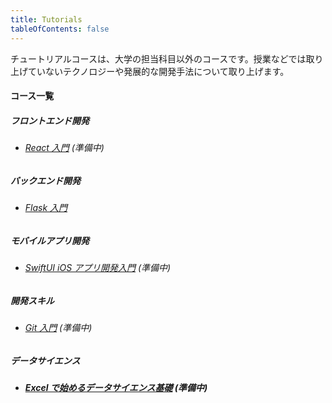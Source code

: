 ```yaml
---
title: Tutorials
tableOfContents: false
---
```


チュートリアルコースは、大学の担当科目以外のコースです。授業などでは取り上げていないテクノロジーや発展的な開発手法について取り上げます。

#### コース一覧

##### フロントエンド開発

- ###### [React 入門]() (準備中)

##### バックエンド開発

- ###### [Flask 入門](./flask/)

##### モバイルアプリ開発

- ###### [SwiftUI iOS アプリ開発入門](./swift/) (準備中)

##### 開発スキル

- ###### [Git 入門](./git_tutorial/github/) (準備中)

##### データサイエンス

- ##### [Excel で始めるデータサイエンス基礎]() (準備中)

